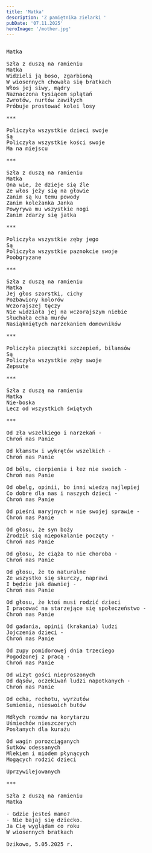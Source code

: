 ```yaml
---
title: 'Matka'
description: 'Z pamiętnika zielarki '
pubDate: '07.11.2025'
heroImage: '/mother.jpg'
---
```

<pre>

Matka

Szła z duszą na ramieniu 
Matka
Widzieli ją boso, zgarbioną
W wiosennych chowała się bratkach
Włos jej siwy, mądry
Naznaczona tysiącem splątań
Zwrotów, nurtów zawiłych
Próbuje prostować kolei losy

***

Policzyła wszystkie dzieci swoje
Są
Policzyła wszystkie kości swoje
Ma na miejscu

***

Szła z duszą na ramieniu 
Matka
Ona wie, że dzieje się źle
Że włos jeży się na głowie
Zanim są ku temu powody
Zanim koleżanka Janka
Powyrywa mu wszystkie nogi
Zanim zdarzy się jatka

***

Policzyła wszystkie zęby jego
Są
Policzyła wszystkie paznokcie swoje
Poobgryzane

***

Szła z duszą na ramieniu 
Matka
Jej głos szorstki, cichy
Pozbawiony kolorów 
Wczorajszej tęczy
Nie widziała jej na wczorajszym niebie
Słuchała echa murów
Nasiąkniętych narzekaniem domowników

***

Policzyła pieczątki szczepień, bilansów
Są
Policzyła wszystkie zęby swoje
Zepsute

***

Szła z duszą na ramieniu
Matka
Nie-boska
Lecz od wszystkich świętych

***

Od zła wszelkiego i narzekań - 
Chroń nas Panie

Od kłamstw i wykrętów wszelkich -
Chroń nas Panie

Od bólu, cierpienia i łez nie swoich - 
Chroń nas Panie

Od obelg, opinii, bo inni wiedzą najlepiej
Co dobre dla nas i naszych dzieci - 
Chroń nas Panie

Od pieśni maryjnych w nie swojej sprawie - 
Chroń nas Panie

Od głosu, że syn boży 
Zrodził się niepokalanie poczęty - 
Chroń nas Panie

Od głosu, że ciąża to nie choroba - 
Chroń nas Panie

Od głosu, że to naturalne
Że wszystko się skurczy, naprawi
I będzie jak dawniej - 
Chroń nas Panie

Od głosu, że ktoś musi rodzić dzieci
I pracować na starzejące się społeczeństwo - 
Chroń nas Panie

Od gadania, opinii (krakania) ludzi
Jojczenia dzieci - 
Chroń nas Panie

Od zupy pomidorowej dnia trzeciego
Pogodzonej z pracą - 
Chroń nas Panie

Od wizyt gości nieproszonych
Od dąsów, oczekiwań ludzi napotkanych -
Chroń nas Panie

Od echa, rechotu, wyrzutów
Sumienia, nieswoich butów

Mdłych rozmów na korytarzu
Uśmiechów nieszczerych
Posłanych dla kurażu
 
Od wagin porozciąganych
Sutków odessanych
Mlekiem i miodem płynących
Mogących rodzić dzieci

Uprzywilejowanych

***

Szła z duszą na ramieniu
Matka

- Gdzie jesteś mamo?
- Nie bajaj się dziecko.
Ja Cię wyglądam co roku
W wiosennych bratkach

Dzikowo, 5.05.2025 r.

</pre>
